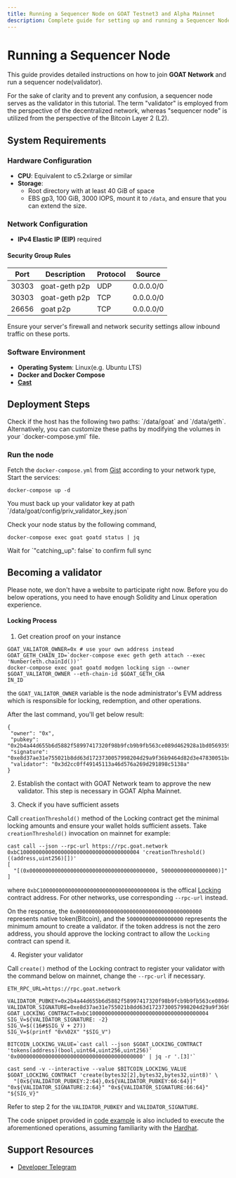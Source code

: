 ```yaml
---
title: Running a Sequencer Node on GOAT Testnet3 and Alpha Mainnet
description: Complete guide for setting up and running a Sequencer Node on GOAT Network
---
```



# Running a Sequencer Node

This guide provides detailed instructions on how to join **GOAT Network** and run a sequencer node(validator). 

<Callout type="info">
For the sake of clarity and to prevent any confusion, a sequencer node serves as the validator in this tutorial. The term "validator" is employed from the perspective of the decentralized network, whereas "sequencer node" is utilized from the perspective of the Bitcoin Layer 2 (L2).
</Callout>

## System Requirements

### Hardware Configuration

- **CPU**: Equivalent to c5.2xlarge or similar
- **Storage**:
  - Root directory with at least 40 GiB of space
  - EBS gp3, 100 GiB, 3000 IOPS, mount it to `/data`, and ensure that you can extend the size.

### Network Configuration

- **IPv4 Elastic IP (EIP)** required


#### Security Group Rules

| Port  | Description   | Protocol | Source    |
| ----- | ------------- | -------- | --------- |
| 30303 | goat-geth p2p | UDP      | 0.0.0.0/0 |
| 30303 | goat-geth p2p | TCP      | 0.0.0.0/0 |
| 26656 | goat p2p      | TCP      | 0.0.0.0/0 |

<Callout type="info">
  Ensure your server's firewall and network security settings allow inbound traffic on these ports.
</Callout>


### Software Environment

- **Operating System**: Linux(e.g. Ubuntu LTS)
- **Docker and Docker Compose**
- [**Cast**](https://book.getfoundry.sh/cast/)


## Deployment Steps

<Callout type="info">
  Check if the host has the following two paths: `/data/goat` and `/data/geth`. 
  Alternatively, you can customize these paths by modifying the volumes in your `docker-compose.yml` file.
</Callout>

### Run the node

Fetch the `docker-compose.yml` from [Gist](https://github.com/GOATNetwork/goat/tree/main/docker) according to your network type,
Start the services:

```bash:pages/builders/sequencers/validator.mdx
docker-compose up -d
```

<Callout type="info">
 You must back up your validator key at path `/data/goat/config/priv_validator_key.json`
</Callout>

Check your node status by the following command,

```bash:pages/builders/sequencers/validator.mdx
docker-compose exec goat goatd status | jq
```

<Callout type="info">
  Wait for `"catching_up": false` to confirm full sync
</Callout>

## Becoming a validator

<Callout type="warning">
  Please note, we don't have a website to participate right now.
  Before you do below operations, you need to have enough Solidity and Linux operation experience.
</Callout>

#### Locking Process

1. Get creation proof on your instance

```bash:pages/builders/sequencers/validator.mdx
GOAT_VALIATOR_OWNER=0x # use your own address instead
GOAT_GETH_CHAIN_ID=`docker-compose exec geth geth attach --exec 'Number(eth.chainId())'`
docker-compose exec goat goatd modgen locking sign --owner $GOAT_VALIATOR_OWNER --eth-chain-id $GOAT_GETH_CHA
IN_ID
```

the `GOAT_VALIATOR_OWNER` variable is the node administrator's EVM address which is responsible for locking, redemption, and other operations.

After the last command, you'll get below result:

```json:pages/builders/sequencers/validator.mdx
{
 "owner": "0x",
 "pubkey": "0x2b4a44d655b6d5882f58997417320f98b9fcb9b9fb563ce089d462928a1bd0569359880e97221e5a8a1a5c1b4f012e61f4f75fc0937189600671532bcdb7cf0e",
 "signature": "0xe8d37ae31e755021b8dd63d1723730057998204d29a9f36b9464d82d3e47830051bca27cae8dd0ecd23e724ed74b031d0e14d1be3b9995f5a984dba947b2c3ee00",
 "validator": "0x3d2cc0ff49145113a46d576a269d291898c5138a"
}
```

2. Establish the contact with GOAT Network team to approve the new validator. This step is necessary in GOAT Alpha Mainnet. 

3. Check if you have sufficient assets

Call `creationThreshold()` method of the Locking contract get the minimal locking amounts and ensure your wallet holds sufficient assets. Take `creationThreshold()` invocation on mainnet for example:

```bash:pages/builders/sequencers/validator.mdx
cast call --json --rpc-url https://rpc.goat.network 0xbC10000000000000000000000000000000000004 'creationThreshold()((address,uint256)[])'
[
  "[(0x0000000000000000000000000000000000000000, 500000000000000000)]"
]
```
where `0xbC10000000000000000000000000000000000004` is the offical [Locking](https://github.com/GOATNetwork/goat-contracts/blob/main/contracts/locking/Locking.sol) contract address.
For other networks, use corresponding `--rpc-url` instead.

On the response, the `0x0000000000000000000000000000000000000000` represents native token(Bitcoin), and the `500000000000000000` represents the minimum amount to create a validator.
if the token address is not the zero address, you should approve the locking contract to allow the `Locking` contract can spend it.

4. Register your validator

Call `create()` method of the Locking contract to register your validator with the command below on mainnet, change the `--rpc-url` if necessary. 

```bash:pages/builders/sequencers/validator.mdx
ETH_RPC_URL=https://rpc.goat.network

VALIDATOR_PUBKEY=0x2b4a44d655b6d5882f58997417320f98b9fcb9b9fb563ce089d462928a1bd0569359880e97221e5a8a1a5c1b4f012e61f4f75fc0937189600671532bcdb7cf0e
VALIDATOR_SIGNATURE=0xe8d37ae31e755021b8dd63d1723730057998204d29a9f36b9464d82d3e47830051bca27cae8dd0ecd23e724ed74b031d0e14d1be3b9995f5a984dba947b2c3ee00
GOAT_LOCKING_CONTRACT=0xbC10000000000000000000000000000000000004
SIG_V=${VALIDATOR_SIGNATURE: -2}
SIG_V=$((16#$SIG_V + 27))
SIG_V=$(printf "0x%02X" "$SIG_V")

BITCOIN_LOCKING_VALUE=`cast call --json $GOAT_LOCKING_CONTRACT 'tokens(address)(bool,uint64,uint256,uint256)' '0x0000000000000000000000000000000000000000' | jq -r '.[3]'`

cast send -v --interactive --value $BITCOIN_LOCKING_VALUE $GOAT_LOCKING_CONTRACT 'create(bytes32[2],bytes32,bytes32,uint8)' \
  "[0x${VALIDATOR_PUBKEY:2:64},0x${VALIDATOR_PUBKEY:66:64}]" "0x${VALIDATOR_SIGNATURE:2:64}" "0x${VALIDATOR_SIGNATURE:66:64}" "${SIG_V}"
```

Refer to step 2 for the `VALIDATOR_PUBKEY` and `VALIDATOR_SIGNATURE`.

The code snippet provided in [code example](https://github.com/GOATNetwork/goat-contracts/blob/main/task/lock.ts) is also included to execute the aforementioned operations, assuming familiarity with the [Hardhat](https://hardhat.org/).

## Support Resources

- [Developer Telegram](https://t.me/+He2b1t9Bh2ZiMzZh)